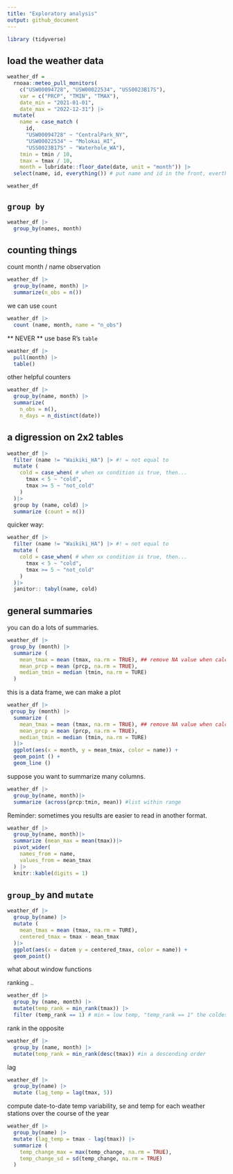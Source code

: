 ```yaml
---
title: "Exploratory analysis"
output: github_document
---
```



```r
library (tidyverse)
```

## load the weather data
```r
weather_df = 
  rnoaa::meteo_pull_monitors(
    c("USW00094728", "USW00022534", "USS0023B17S"),
    var = c("PRCP", "TMIN", "TMAX"), 
    date_min = "2021-01-01",
    date_max = "2022-12-31") |>
  mutate(
    name = case_match (
      id, 
      "USW00094728" ~ "CentralPark_NY", 
      "USW00022534" ~ "Molokai_HI",
      "USS0023B17S" ~ "Waterhole_WA"),
    tmin = tmin / 10,
    tmax = tmax / 10,
    month = lubridate::floor_date(date, unit = "month")) |>
  select(name, id, everything()) # put name and id in the front, everthing comes follow

weather_df
```

## `group by`

```r
weather_df |>
  group_by(names, month)
```

## counting things

count month / name observation
```r
weather_df |>
  group_by(name, month) |>
  summarize(n_obs = n())
```

we can use `count`
```r
weather_df |>
  count (name, month, name = "n_obs")
```

** NEVER ** use base R's `table`
```r
weather_df |>
  pull(month) |>
  table()
```

other helpful counters
```r
weather_df |>
  group_by(name, month) |>
  summarize(
    n_obs = n(),
    n_days = n_distinct(date))
```

## a digression on 2x2 tables

```r
weather_df |>
  filter (name != "Waikiki_HA") |> #! = not equal to 
  mutate (
    cold = case_when( # when xx condition is true, then...
      tmax < 5 ~ "cold",
      tmax >= 5 ~ "not_cold"
    )
  )|>
  group by (name, cold) |>
  summarize (count = n()) 

```

quicker way:
```r
weather_df |>
  filter (name != "Waikiki_HA") |> #! = not equal to 
  mutate (
    cold = case_when( # when xx condition is true, then...
      tmax < 5 ~ "cold",
      tmax >= 5 ~ "not_cold"
    )
  )|>
  janitor:: tabyl(name, cold)
```

## general summaries

you can do a lots of summaries.

```r
weather_df |>
 group_by (month) |>
  summarize (
    mean_tmax = mean (tmax, na.rm = TRUE), ## remove NA value when calculate
    mean_prcp = mean (prcp, na.rm = TRUE),
    median_tmin = median (tmin, na.rm = TURE)
  )
```

this is a data frame, we can make a plot
```r
weather_df |>
 group_by (month) |>
  summarize (
    mean_tmax = mean (tmax, na.rm = TRUE), ## remove NA value when calculate
    mean_prcp = mean (prcp, na.rm = TRUE),
    median_tmin = median (tmin, na.rm = TURE)
  )|>
  ggplot(aes(x = month, y = mean_tmax, color = name)) +
  geom_point () +
  geom_line ()
```

suppose you want to summarize many columns.
```r
weather_df |>
  group_by(name, month)|>
  summarize (across(prcp:tmin, mean)) #list within range
```


Reminder: sometimes you results are easier to read in another format.
```r
weather_df |>
  group_by(name, month)|>
  summarize (mean_max = mean(tmax))|>
  pivot_wider(
    names_from = name,
    values_from = mean_tmax
  ) |>
  knitr::kable(digits = 1)
```

## `group_by` and `mutate`
```r
weather_df |>
  group_by(name) |>
  mutate (
    mean_tmax = mean (tmax, na.rm = TURE),
    centered_tmax = tmax - mean_tmax
  )|>
  ggplot(aes(x = datem y = centered_tmax, color = name)) +
  geom_point()
```


what about window functions

ranking ..
```r
weather_df |>
  group_by (name, month) |>
  mutate(temp_rank = min_rank(tmax)) |>
  filter (temp_rank == 1) # min = low temp, "temp_rank == 1" the coldest day
```

rank in the opposite 
```r
weather_df |>
  group_by (name, month) |>
  mutate(temp_rank = min_rank(desc(tmax)) #in a descending order 
```

lag
```r
weather_df |>
  group_by(name) |>
  mutate (lag_temp = lag(tmax, 5))
```

compute date-to-date temp variability, se and temp for each weather stations over the course of the year
```r
weather_df |>
  group_by(name) |>
  mutate (lag_temp = tmax - lag(tmax)) |>
  summarize (
    temp_change_max = max(temp_change, na.rm = TRUE),
    temp_change_sd = sd(temp_change, na.rm = TRUE)
  )
```







